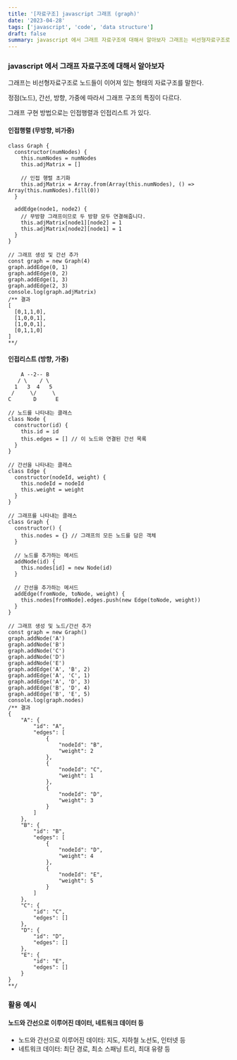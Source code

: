 ```yaml
---
title: '[자료구조] javascript 그래프 (graph)'
date: '2023-04-28'
tags: ['javascript', 'code', 'data structure']
draft: false
summary: javascript 에서 그래프 자료구조에 대해서 알아보자 그래프는 비선형자료구조로 노드들이 이어져 있는 형태의 자료구조를 말한다.
---
```


### javascript 에서 그래프 자료구조에 대해서 알아보자

그래프는 비선형자료구조로 노드들이 이어져 있는 형태의 자료구조를 말한다.

정점(노드), 간선, 방향, 가중에 따라서 그래프 구조의 특징이 다르다.

그래프 구현 방법으로는 인접행렬과 인접리스트 가 있다.

#### 인접행렬 (무방향, 비가중)

```tsx
class Graph {
  constructor(numNodes) {
    this.numNodes = numNodes
    this.adjMatrix = []

    // 인접 행렬 초기화
    this.adjMatrix = Array.from(Array(this.numNodes), () => Array(this.numNodes).fill(0))
  }

  addEdge(node1, node2) {
    // 무방향 그래프이므로 두 방향 모두 연결해줍니다.
    this.adjMatrix[node1][node2] = 1
    this.adjMatrix[node2][node1] = 1
  }
}

// 그래프 생성 및 간선 추가
const graph = new Graph(4)
graph.addEdge(0, 1)
graph.addEdge(0, 2)
graph.addEdge(1, 3)
graph.addEdge(2, 3)
console.log(graph.adjMatrix)
/** 결과
[
  [0,1,1,0],
  [1,0,0,1],
  [1,0,0,1],
  [0,1,1,0]
]
**/
```

#### 인접리스트 (방향, 가중)

```tsx
    A --2-- B
   / \    / \
  1   3  4   5
 /     \/     \
C       D      E
```

```tsx
// 노드를 나타내는 클래스
class Node {
  constructor(id) {
    this.id = id
    this.edges = [] // 이 노드와 연결된 간선 목록
  }
}

// 간선을 나타내는 클래스
class Edge {
  constructor(nodeId, weight) {
    this.nodeId = nodeId
    this.weight = weight
  }
}

// 그래프를 나타내는 클래스
class Graph {
  constructor() {
    this.nodes = {} // 그래프의 모든 노드를 담은 객체
  }

  // 노드를 추가하는 메서드
  addNode(id) {
    this.nodes[id] = new Node(id)
  }

  // 간선을 추가하는 메서드
  addEdge(fromNode, toNode, weight) {
    this.nodes[fromNode].edges.push(new Edge(toNode, weight))
  }
}

// 그래프 생성 및 노드/간선 추가
const graph = new Graph()
graph.addNode('A')
graph.addNode('B')
graph.addNode('C')
graph.addNode('D')
graph.addNode('E')
graph.addEdge('A', 'B', 2)
graph.addEdge('A', 'C', 1)
graph.addEdge('A', 'D', 3)
graph.addEdge('B', 'D', 4)
graph.addEdge('B', 'E', 5)
console.log(graph.nodes)
/** 결과
{
    "A": {
        "id": "A",
        "edges": [
            {
                "nodeId": "B",
                "weight": 2
            },
            {
                "nodeId": "C",
                "weight": 1
            },
            {
                "nodeId": "D",
                "weight": 3
            }
        ]
    },
    "B": {
        "id": "B",
        "edges": [
            {
                "nodeId": "D",
                "weight": 4
            },
            {
                "nodeId": "E",
                "weight": 5
            }
        ]
    },
    "C": {
        "id": "C",
        "edges": []
    },
    "D": {
        "id": "D",
        "edges": []
    },
    "E": {
        "id": "E",
        "edges": []
    }
}
**/
```

### 활용 예시

#### 노드와 간선으로 이루어진 데이터, 네트워크 데이터 등

- 노드와 간선으로 이루어진 데이터: 지도, 지하철 노선도, 인터넷 등
- 네트워크 데이터: 최단 경로, 최소 스패닝 트리, 최대 유량 등
